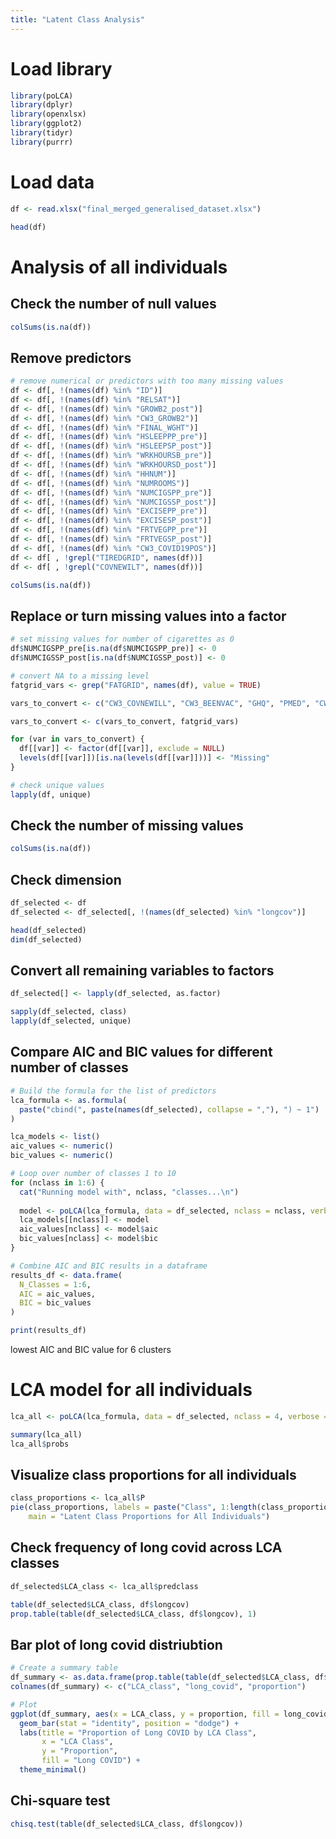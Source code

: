 ```yaml
---
title: "Latent Class Analysis"
---
```


# Load library
```r
library(poLCA)
library(dplyr)
library(openxlsx)
library(ggplot2)
library(tidyr)
library(purrr)
```

# Load data
```r
df <- read.xlsx("final_merged_generalised_dataset.xlsx")

head(df)
```
# Analysis of all individuals

## Check the number of null values
```r
colSums(is.na(df))
```

## Remove predictors
```r
# remove numerical or predictors with too many missing values
df <- df[, !(names(df) %in% "ID")]
df <- df[, !(names(df) %in% "RELSAT")]
df <- df[, !(names(df) %in% "GROWB2_post")]
df <- df[, !(names(df) %in% "CW3_GROWB2")]
df <- df[, !(names(df) %in% "FINAL_WGHT")]
df <- df[, !(names(df) %in% "HSLEEPPP_pre")]
df <- df[, !(names(df) %in% "HSLEEPSP_post")]
df <- df[, !(names(df) %in% "WRKHOURSB_pre")]
df <- df[, !(names(df) %in% "WRKHOURSD_post")]
df <- df[, !(names(df) %in% "HHNUM")]
df <- df[, !(names(df) %in% "NUMROOMS")]
df <- df[, !(names(df) %in% "NUMCIGSPP_pre")]
df <- df[, !(names(df) %in% "NUMCIGSSP_post")]
df <- df[, !(names(df) %in% "EXCISEPP_pre")]
df <- df[, !(names(df) %in% "EXCISESP_post")]
df <- df[, !(names(df) %in% "FRTVEGPP_pre")]
df <- df[, !(names(df) %in% "FRTVEGSP_post")]
df <- df[, !(names(df) %in% "CW3_COVID19POS")]
df <- df[ , !grepl("TIREDGRID", names(df))]
df <- df[ , !grepl("COVNEWILT", names(df))]

colSums(is.na(df))
```

## Replace or turn missing values into a factor
```r
# set missing values for number of cigarettes as 0
df$NUMCIGSPP_pre[is.na(df$NUMCIGSPP_pre)] <- 0
df$NUMCIGSSP_post[is.na(df$NUMCIGSSP_post)] <- 0

# convert NA to a missing level
fatgrid_vars <- grep("FATGRID", names(df), value = TRUE)

vars_to_convert <- c("CW3_COVNEWILL", "CW3_BEENVAC", "GHQ", "PMED", "CW3_ECONACTIVITYB2", "GHQPRECOVID_pre", "LLI_17_pre", "OUTDOORS_4_pre", "FINANCIALMANB_pre", "ECONACTIVITYB_pre", "SMOKING_pre", "VAPE_pre", "ALDRPP_pre", "FINANCIALMAND_post", "ECONACTIVITYD_post", "VAPESP_post", "ALDRSP_post", "SATN_post", "MHNOW_post", "CW3_SHORTB", "CW3_PALP", "CW3_ACTIVITY", "CW3_MEMORY", "CW3_SKIN")

vars_to_convert <- c(vars_to_convert, fatgrid_vars)

for (var in vars_to_convert) {
  df[[var]] <- factor(df[[var]], exclude = NULL)
  levels(df[[var]])[is.na(levels(df[[var]]))] <- "Missing"
}

# check unique values
lapply(df, unique)
```

## Check the number of missing values
```r
colSums(is.na(df))
```


## Check dimension
```r
df_selected <- df
df_selected <- df_selected[, !(names(df_selected) %in% "longcov")]

head(df_selected)
dim(df_selected)
```

## Convert all remaining variables to factors
```r
df_selected[] <- lapply(df_selected, as.factor)

sapply(df_selected, class)
lapply(df_selected, unique)
```

## Compare AIC and BIC values for different number of classes
```r
# Build the formula for the list of predictors
lca_formula <- as.formula(
  paste("cbind(", paste(names(df_selected), collapse = ","), ") ~ 1")
)

lca_models <- list()
aic_values <- numeric()
bic_values <- numeric()

# Loop over number of classes 1 to 10
for (nclass in 1:6) {
  cat("Running model with", nclass, "classes...\n")
  
  model <- poLCA(lca_formula, data = df_selected, nclass = nclass, verbose = FALSE, nrep = 10)  # nrep=10 for better stability
  lca_models[[nclass]] <- model
  aic_values[nclass] <- model$aic
  bic_values[nclass] <- model$bic
}

# Combine AIC and BIC results in a dataframe
results_df <- data.frame(
  N_Classes = 1:6,
  AIC = aic_values,
  BIC = bic_values
)

print(results_df)
```
lowest AIC and BIC value for 6 clusters

# LCA model for all individuals
```r
lca_all <- poLCA(lca_formula, data = df_selected, nclass = 4, verbose = FALSE, nrep = 10)

summary(lca_all)
lca_all$probs
```

## Visualize class proportions for all individuals
```r
class_proportions <- lca_all$P
pie(class_proportions, labels = paste("Class", 1:length(class_proportions), ":", round(class_proportions * 100, 1), "%"),
    main = "Latent Class Proportions for All Individuals")
```
## Check frequency of long covid across LCA classes
```r
df_selected$LCA_class <- lca_all$predclass

table(df_selected$LCA_class, df$longcov)
prop.table(table(df_selected$LCA_class, df$longcov), 1)
```
## Bar plot of long covid distriubtion
```r
# Create a summary table
df_summary <- as.data.frame(prop.table(table(df_selected$LCA_class, df$longcov), 1))
colnames(df_summary) <- c("LCA_class", "long_covid", "proportion")

# Plot
ggplot(df_summary, aes(x = LCA_class, y = proportion, fill = long_covid)) +
  geom_bar(stat = "identity", position = "dodge") +
  labs(title = "Proportion of Long COVID by LCA Class",
       x = "LCA Class",
       y = "Proportion",
       fill = "Long COVID") +
  theme_minimal()
```

## Chi-square test
```r
chisq.test(table(df_selected$LCA_class, df$longcov))
```
